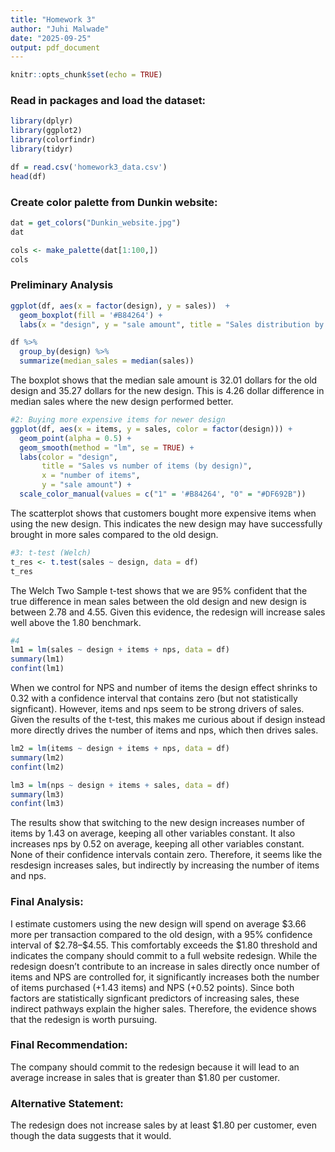 ```yaml
---
title: "Homework 3"
author: "Juhi Malwade"
date: "2025-09-25"
output: pdf_document
---
```


```r
knitr::opts_chunk$set(echo = TRUE)
```


### Read in packages and load the dataset:

```r
library(dplyr)
library(ggplot2)
library(colorfindr)
library(tidyr)

df = read.csv('homework3_data.csv')
head(df)
```

### Create color palette from Dunkin website:

```r
dat = get_colors("Dunkin_website.jpg")
dat

cols <- make_palette(dat[1:100,])
cols
```
### Preliminary Analysis

```r
ggplot(df, aes(x = factor(design), y = sales))  +
  geom_boxplot(fill = '#B84264') +
  labs(x = "design", y = "sale amount", title = "Sales distribution by design")

df %>%
  group_by(design) %>% 
  summarize(median_sales = median(sales))
```
The boxplot shows that the median sale amount is 32.01 dollars for the old design and 35.27 dollars for the new design. This is 4.26 dollar difference in median sales where the new design performed better. 

```r
#2: Buying more expensive items for newer design
ggplot(df, aes(x = items, y = sales, color = factor(design))) +
  geom_point(alpha = 0.5) +
  geom_smooth(method = "lm", se = TRUE) +
  labs(color = "design",
       title = "Sales vs number of items (by design)",
       x = "number of items",
       y = "sale amount") + 
  scale_color_manual(values = c("1" = '#B84264', "0" = "#DF692B"))
```
The scatterplot shows that customers bought more expensive items when using the new design. This indicates the new design may have successfully brought in more sales compared to the old design. 

```r
#3: t-test (Welch)
t_res <- t.test(sales ~ design, data = df)
t_res
```
The Welch Two Sample t-test shows that we are 95% confident that the true difference in mean sales between the old design and new design is between 2.78 and 4.55. Given this evidence, the redesign will increase sales well above the 1.80 benchmark. 


```r
#4
lm1 = lm(sales ~ design + items + nps, data = df)
summary(lm1)
confint(lm1)
```
When we control for NPS and number of items the design effect shrinks to 0.32 with a confidence interval that contains zero (but not statistically signficant). However, items and nps seem to be strong drivers of sales. Given the results of the t-test, this makes me curious about if design instead more directly drives the number of items and nps, which then drives sales. 

```r
lm2 = lm(items ~ design + items + nps, data = df)
summary(lm2)
confint(lm2)

lm3 = lm(nps ~ design + items + sales, data = df)
summary(lm3)
confint(lm3)
```
The results show that switching to the new design increases number of items by 1.43 on average, keeping all other variables constant. It also increases nps by 0.52 on average, keeping all other variables constant. None of their  confidence intervals contain zero. Therefore, it seems like the resdesign increases sales, but indirectly by increasing the number of items and nps.

### Final Analysis: 
I estimate customers using the new design will spend on average $3.66 more per transaction compared to the old design, with a 95% confidence interval of $2.78–$4.55. This comfortably exceeds the $1.80 threshold and indicates the company should commit to a full website redesign. While the redesign doesn’t contribute to an increase in sales directly once number of items and NPS are controlled for, it significantly increases both the number of items purchased (+1.43 items) and NPS (+0.52 points). Since both factors are statistically signficant predictors of increasing sales, these indirect pathways explain the higher sales. Therefore, the evidence shows that the redesign is worth pursuing.

### Final Recommendation: 
The company should commit to the redesign because it will lead to an average increase in sales that is greater than $1.80 per customer.

### Alternative Statement: 
The redesign does not increase sales by at least $1.80 per customer, even though the data suggests that it would.



